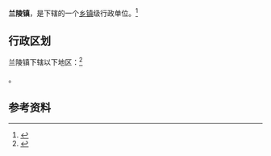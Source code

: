 {{中国乡级行政区|37/13/24/102/000}}

'''兰陵镇'''，是{{PRC admin/fullname|37/13/24/102/000|3}}下辖的一个[[乡镇|乡镇]]级行政单位。<ref>{{PRC admin/ref sgc|{{PRC admin/parent|37/13/24/102/000}}}}</ref>

== 行政区划 ==

兰陵镇下辖以下地区：<ref>{{PRC admin/ref sgc|37/13/24/102/000}}</ref>

{{PRC admin/children|37/13/24/102/000}}。

== 参考资料 ==

{{reflist}}

{{行政区划小作品}}
{{PRC admin/navcat|37/13/24/102/000}}